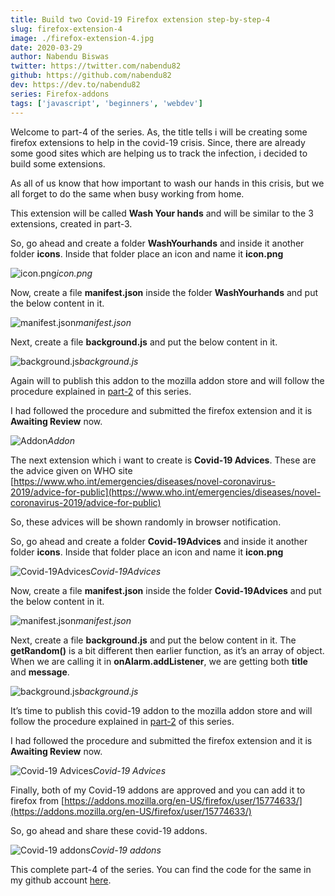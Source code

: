 ```yaml
---
title: Build two Covid-19 Firefox extension step-by-step-4
slug: firefox-extension-4
image: ./firefox-extension-4.jpg
date: 2020-03-29
author: Nabendu Biswas
twitter: https://twitter.com/nabendu82
github: https://github.com/nabendu82
dev: https://dev.to/nabendu82
series: Firefox-addons
tags: ['javascript', 'beginners', 'webdev']
---
```


Welcome to part-4 of the series. As, the title tells i will be creating some firefox extensions to help in the covid-19 crisis. Since, there are already some good sites which are helping us to track the infection, i decided to build some extensions.

As all of us know that how important to wash our hands in this crisis, but we all forget to do the same when busy working from home.

This extension will be called **Wash Your hands** and will be similar to the 3 extensions, created in part-3.

So, go ahead and create a folder **WashYourhands** and inside it another folder **icons**. Inside that folder place an icon and name it **icon.png**

![icon.png](https://ik.imagekit.io/thewebdev/FirefoxAddons/4/1_JNqchTU-E1.png)*icon.png*

Now, create a file **manifest.json** inside the folder **WashYourhands** and put the below content in it.

![manifest.json](https://ik.imagekit.io/thewebdev/FirefoxAddons/4/2_8KtuMWuVbt.png)*manifest.json*

Next, create a file **background.js** and put the below content in it.

![background.js](https://ik.imagekit.io/thewebdev/FirefoxAddons/4/3_aEpzRVvnH.png)*background.js*

Again will to publish this addon to the mozilla addon store and will follow the procedure explained in [part-2](https://thewebdev.tech/firefox-extension-2) of this series.

I had followed the procedure and submitted the firefox extension and it is **Awaiting Review** now.

![Addon](https://ik.imagekit.io/thewebdev/FirefoxAddons/4/4_vrGbHFs8h.png)*Addon*

The next extension which i want to create is **Covid-19 Advices**. These are the advice given on WHO site [https://www.who.int/emergencies/diseases/novel-coronavirus-2019/advice-for-public](https://www.who.int/emergencies/diseases/novel-coronavirus-2019/advice-for-public)

So, these advices will be shown randomly in browser notification.

So, go ahead and create a folder **Covid-19Advices** and inside it another folder **icons**. Inside that folder place an icon and name it **icon.png**

![Covid-19Advices](https://ik.imagekit.io/thewebdev/FirefoxAddons/4/5_t85_OJn1Nu.png)*Covid-19Advices*

Now, create a file **manifest.json** inside the folder **Covid-19Advices** and put the below content in it.

![manifest.json](https://ik.imagekit.io/thewebdev/FirefoxAddons/4/6_dnvJ2vJyUh.png)*manifest.json*

Next, create a file **background.js** and put the below content in it. The **getRandom()** is a bit different then earlier function, as it’s an array of object. When we are calling it in **onAlarm.addListener**, we are getting both **title** and **message**.

![background.js](https://ik.imagekit.io/thewebdev/FirefoxAddons/4/7_ojqnZqE1cW.png)*background.js*

It’s time to publish this covid-19 addon to the mozilla addon store and will follow the procedure explained in [part-2](https://dev.to/nabendu82/creating-firefox-browser-extensions-2-3gpn) of this series.

I had followed the procedure and submitted the firefox extension and it is **Awaiting Review** now.

![Covid-19 Advices](https://ik.imagekit.io/thewebdev/FirefoxAddons/4/8_S7zaVgSVi3.png)*Covid-19 Advices*

Finally, both of my Covid-19 addons are approved and you can add it to firefox from [https://addons.mozilla.org/en-US/firefox/user/15774633/](https://addons.mozilla.org/en-US/firefox/user/15774633/)

So, go ahead and share these covid-19 addons.

![Covid-19 addons](https://ik.imagekit.io/thewebdev/FirefoxAddons/4/9_n3-xnB5nuh.png)*Covid-19 addons*

This complete part-4 of the series. You can find the code for the same in my github account [here](https://github.com/nabendu82/Addons).

